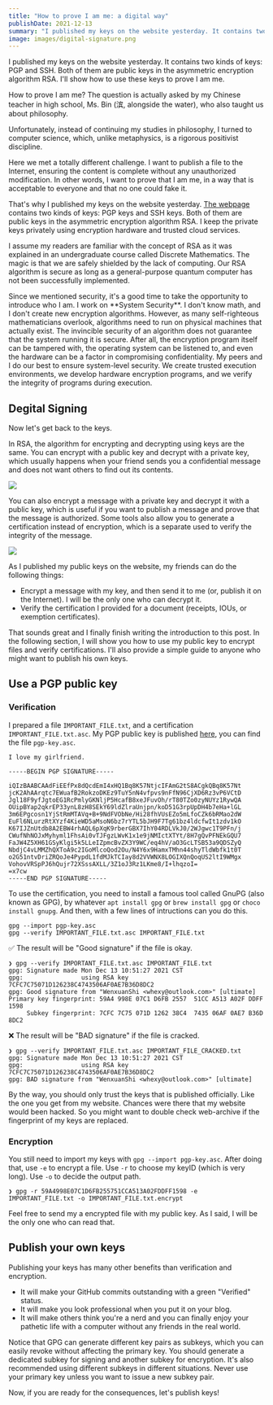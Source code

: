 ```yaml
---
title: "How to prove I am me: a digital way"
publishDate: 2021-12-13
summary: "I published my keys on the website yesterday. It contains two kinds of keys: PGP and SSH. Both of them are public keys in the asymmetric encryption algorithm RSA. I'll show how to use these keys to prove I am me."
image: images/digital-signature.png
---
```


I published my keys on the website yesterday. It contains two kinds of keys: PGP and SSH. Both of them are public keys in the asymmetric encryption algorithm RSA. I'll show how to use these keys to prove I am me.

How to prove I am me? The question is actually asked by my Chinese teacher in high school, Ms. Bin (滨, alongside the water), who also taught us about philosophy.

<Dialog>
  You may have heard about Descartes' basic axiom "Cogito ergo sum" (I
  think, therefore I am), which I believe is the best answer.
</Dialog>

Unfortunately, instead of continuing my studies in philosophy, I turned to computer science, which, unlike metaphysics, is a rigorous positivist discipline.

Here we met a totally different challenge. I want to publish a file to the Internet, ensuring the content is complete without any unauthorized modification. In other words, I want to prove that I am me, in a way that is acceptable to everyone and that no one could fake it.

That's why I published my keys on the website yesterday. [The webpage](https://www.whexy.com/keys) contains two kinds of keys: PGP keys and SSH keys. Both of them are public keys in the asymmetric encryption algorithm RSA. I keep the private keys privately using encryption hardware and trusted cloud services.

I assume my readers are familiar with the concept of RSA as it was explained in an undergraduate course called Discrete Mathematics. The magic is that we are safely shielded by the lack of computing. Our RSA algorithm is secure as long as a general-purpose quantum computer has not been successfully implemented.

<Callout icon="👨🏻‍💻" title="I am Iron Man, not Jarvis">
  Since we mentioned security, it's a good time to take the
  opportunity to introduce who I am. I work on **System Security**. I
  don't know math, and I don't create new encryption algorithms.
  However, as many self-righteous mathematicians overlook, algorithms
  need to run on physical machines that actually exist. The invincible
  security of an algorithm does not guarantee that the system running
  it is secure. After all, the encryption program itself can be
  tampered with, the operating system can be listened to, and even the
  hardware can be a factor in compromising confidentiality. My peers
  and I do our best to ensure system-level security. We create trusted
  execution environments, we develop hardware encryption programs, and
  we verify the integrity of programs during execution.
</Callout>

## Degital Signing

Now let's get back to the keys.

In RSA, the algorithm for encrypting and decrypting using keys are the same. You can encrypt with a public key and decrypt with a private key, which usually happens when your friend sends you a confidential message and does not want others to find out its contents.

![](images/keys001.png)

You can also encrypt a message with a private key and decrypt it with a public key, which is useful if you want to publish a message and prove that the message is authorized. Some tools also allow you to generate a certification instead of encryption, which is a separate used to verify the integrity of the message.

![](images/keys002.png)

As I published my public keys on the website, my friends can do the following things:

- Encrypt a message with my key, and then send it to me (or, publish it on the Internet). I will be the only one who can decrypt it.
- Verify the certification I provided for a document (receipts, IOUs, or exemption certificates).

That sounds great and I finally finish writing the introduction to this post. In the following section, I will show you how to use my public key to encrypt files and verify certifications. I'll also provide a simple guide to anyone who might want to publish his own keys.

## Use a PGP public key

### Verification

I prepared a file `IMPORTANT_FILE.txt`, and a certification `IMPORTANT_FILE.txt.asc`. My PGP public key is published [here](https://www.whexy.com/keys), you can find the file `pgp-key.asc`.

```plain
I love my girlfriend.
```

```plain
-----BEGIN PGP SIGNATURE-----

iQIzBAABCAAdFiEEfPx8dQcdEmI4xHQ1Bq8K57NtjcIFAmG2tS8ACgkQBq8K57Nt
jcK2AhAArqtc7EWuafB2RokzoDKEz9TuY5nN4vfpvs9nFfN96CjXD6Rz3vP6VCtD
Jgl18F9yfJgtoEG1RcPmlyGKNljP5HcafB8xeJFuvOh/rT80TZo0zyNUYz1RywQA
OUipBYap2qkrEP33ynL8zH8SEkY69ldZlraUnjpn/koD51G3rpUpDH4b7eHa+lGL
3m6EPgcosn1YjStRmMTAVq+B+9NdFVObNe/Hi28fhVUsEZo5mLfoCZk6bRMao2dW
EuFl6NLurzRtXYzf4KieWD5aMsoN6bz7rYTL5bJH9F7Tg61bz4ldcfwIt1zdv1kO
K67IJZnUtdb8A2EBW4rhAQL6pXqK9rberGBX7IhY04RDLVkJ0/2WJgwc1T9PFn/j
CWufNhNOJxMyhyml1FhsAi0vTJFgzLWvK1x1e9jNMIctXTYt/8H7gQvPFNEkGQU7
FaJW4Z5XH61GSyKlgi5k5LLeIZpmcBvZX3Y9WC/eq4hV/aO3GcLTSB53a9QDSZyQ
NbdjC4vLMMZhQXToA9c2IGoMlcoQod2Ou/N4Y6x9HamxTMhn44shyTldWbfk1t0T
o2G51ntvDriZRQoJe4PypdL1fdMJkTCIay8d2VVWNX8LOGIXQnQoqUS2ltI9WMgx
VohovVRSpPJ6hQujr72XSssAXLL/3Z1oJ3Rz1LKme8/I+lhqzoI=
=x7cw
-----END PGP SIGNATURE-----

```

To use the certification, you need to install a famous tool called GnuPG (also known as GPG), by whatever `apt install gpg` or `brew install gpg` or `choco install gnupg`. And then, with a few lines of intructions can you do this.

```shell
gpg --import pgp-key.asc
gpg --verify IMPORTANT_FILE.txt.asc IMPORTANT_FILE.txt
```

✅ The result will be "Good signature" if the file is okay.

```
❯ gpg --verify IMPORTANT_FILE.txt.asc IMPORTANT_FILE.txt
gpg: Signature made Mon Dec 13 10:51:27 2021 CST
gpg:                using RSA key 7CFC7C75071D126238C4743506AF0AE7B36D8DC2
gpg: Good signature from "WenxuanShi <whexy@outlook.com>" [ultimate]
Primary key fingerprint: 59A4 998E 07C1 D6FB 2557  51CC A513 A02F DDFF 1598
     Subkey fingerprint: 7CFC 7C75 071D 1262 38C4  7435 06AF 0AE7 B36D 8DC2
```

❌ The result will be "BAD signature" if the file is cracked.

```
❯ gpg --verify IMPORTANT_FILE.txt.asc IMPORTANT_FILE_CRACKED.txt
gpg: Signature made Mon Dec 13 10:51:27 2021 CST
gpg:                using RSA key 7CFC7C75071D126238C4743506AF0AE7B36D8DC2
gpg: BAD signature from "WenxuanShi <whexy@outlook.com>" [ultimate]
```

By the way, you should only trust the keys that is published officially. Like the one you get from my website. Chances were there that my website would been hacked. So you might want to double check web-archive if the fingerprint of my keys are replaced.

### Encryption

You still need to import my keys with `gpg --import pgp-key.asc`. After doing that, use `-e` to encrypt a file. Use `-r` to choose my keyID (which is very long). Use `-o` to decide the output path.

```shell
❯ gpg -r 59A4998E07C1D6FB255751CCA513A02FDDFF1598 -e IMPORTANT_FILE.txt -o IMPORTANT_FILE.txt.encrypt
```

Feel free to send my a encrypted file with my public key. As I said, I will be the only one who can read that.

## Publish your own keys

Publishing your keys has many other benefits than verification and encryption.

- It will make your GitHub commits outstanding with a green "Verified" status.
- It will make you look professional when you put it on your blog.
- It will make others think you're a nerd and you can finally enjoy your pathetic life with a computer without any friends in the real world.

Notice that GPG can generate different key pairs as subkeys, which you can easily revoke without affecting the primary key. You should generate a dedicated subkey for signing and another subkey for encryption. It's also recommended using different subkeys in different situations. Never use your primary key unless you want to issue a new subkey pair.

Now, if you are ready for the consequences, let's publish keys!
